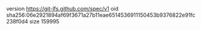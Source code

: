 version https://git-lfs.github.com/spec/v1
oid sha256:06e2921894af69f3671a27b11eae6514536911150453b9376822e91fc238f0d4
size 159995
